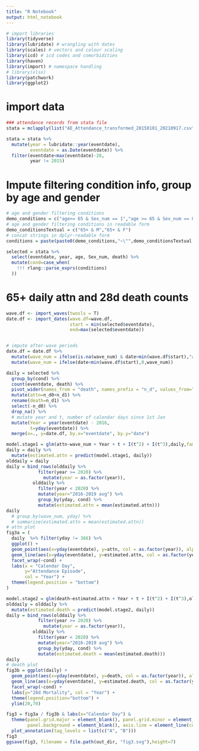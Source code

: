 ```yaml
---
title: "R Notebook"
output: html_notebook
---
```


```r
# import libraries
library(tidyverse)
library(lubridate) # wrangling with dates
library(scales) # vectors and colour scaling
library(icd) # icd codes and comorbidities
library(haven)
library(import) # namespace handling
# library(xlsx)
library(patchwork)
library(ggplot2)
```

# import data

```r
### attendance records from stata file
stata = mclapply(list("AE_Attendance_transformed_20150101_20210917.csv"), import_csv, mc.cores=40)

stata = stata %>%
  mutate(year = lubridate::year(eventdate),
         eventdate = as.Date(eventdate)) %>% 
  filter(eventdate<max(eventdate)-28,
         year != 2015)
```

# Impute filtering condition info, group by age and gender

```r
# age and gender filtering conditions
demo_conditions = c("age>= 65 & Sex_num == 1","age >= 65 & Sex_num == 0")
# age and gender filtering conditions in readable form
demo_conditionsTextual = c("65+ & M","65+ & F")
# concat strings in dplyr-readable form
conditions = paste(paste0(demo_conditions,"~\"",demo_conditionsTextual,"\";"),collapse ='')

selected = stata %>%
  select(eventdate, year, age, Sex_num, death) %>%
  mutate(cond=case_when(
    !!! rlang::parse_exprs(conditions)
  ))
```

# 65+ daily attn and 28d death counts 

```r



wave.df <- import_waves(twosls = T)
date.df <- import_dates(wave.df=wave.df, 
                        start = min(selected$eventdate), 
                        end=max(selected$eventdate))


# impute after-wave periods
date.df = date.df %>%
  mutate(wave_num = ifelse(is.na(wave_num) & date>min(wave.df$start),"after-wave",wave_num))%>%
  mutate(wave_num = ifelse(date<min(wave.df$start),0,wave_num))

daily = selected %>% 
  group_by(cond) %>% 
  count(eventdate, death) %>%
  pivot_wider(names_from = "death", names_prefix = "n_d", values_from="n") %>%
  mutate(attn=n_d0+n_d1) %>%
  rename(death=n_d1) %>%
  select(-n_d0) %>%
  drop_na() %>%
  # mutate year and t, number of calendar days since 1st Jan
  mutate(Year = year(eventdate) - 2016,
         t=yday(eventdate)) %>% 
  merge(x=., y=date.df, by.x="eventdate", by.y="date")

model.stage1 = glm(attn~wave_num + Year + t + I(t^2) + I(t^3),daily,family="gaussian")
daily = daily %>%
  mutate(estimated.attn = predict(model.stage1, daily))
olddaily = daily
daily = bind_rows(olddaily %>%
            filter(year >= 2020) %>%
              mutate(year = as.factor(year)),
          olddaily %>%
            filter(year < 2020) %>%
            mutate(year="2016-2019 avg") %>%
            group_by(yday, cond) %>%
            mutate(estimated.attn = mean(estimated.attn)))
daily
  # group_by(wave_num, yday) %>%
  # summarise(estimated.attn = mean(estimated.attn))
# attn plot
fig3a = (
  daily  %>% filter(yday != 366) %>%
  ggplot() +
  geom_point(aes(x=yday(eventdate), y=attn, col = as.factor(year)), alpha=.1) +
  geom_line(aes(x=yday(eventdate), y=estimated.attn, col = as.factor(year))) +
  facet_wrap(~cond) +
  labs(x = "Calendar Day",
       y="Attendance Episode",
       col = "Year") +
  theme(legend.position = "bottom")
)

model.stage2 = glm(death~estimated.attn + Year + t + I(t^2) + I(t^3),olddaily,family="gaussian")
olddaily = olddaily %>%
  mutate(estimated.death = predict(model.stage2, daily))
daily = bind_rows(olddaily %>%
            filter(year >= 2020) %>%
              mutate(year = as.factor(year)),
          olddaily %>%
            filter(year < 2020) %>%
            mutate(year="2016-2019 avg") %>%
            group_by(yday, cond) %>%
            mutate(estimated.death = mean(estimated.death)))
daily
# death plot
fig3b = ggplot(daily) +
  geom_point(aes(x=yday(eventdate), y=death, col = as.factor(year)), alpha=.1) +
  geom_line(aes(x=yday(eventdate), y=estimated.death, col = as.factor(year))) +
  facet_wrap(~cond) +
  labs(y="28d Mortality", col = "Year") +
  theme(legend.position="bottom") +
  ylim(20,70)

fig3 = fig3a / fig3b & labs(x="Calendar Day") &
  theme(panel.grid.major = element_blank(), panel.grid.minor = element_blank(),
        panel.background = element_blank(), axis.line = element_line(colour = "black")) &
  plot_annotation(tag_levels = list(c("A", "B")))
fig3
ggsave(fig3, filename = file.path(out_dir, "fig3.svg"),height=7)
```

